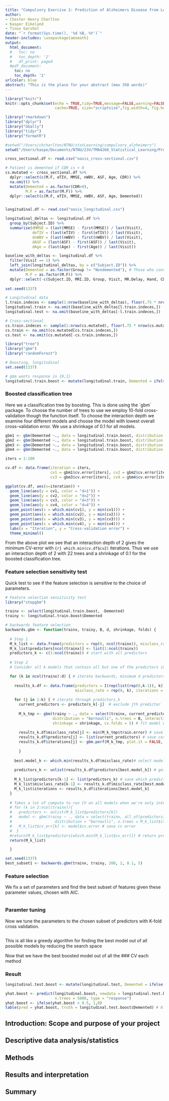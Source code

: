 ```yaml
---
title: "Compulsory Exercise 2: Prediction of Alzheimers Disease from Longitudinal MRI Data"
author:
- Chester Henry Charlton
- Kasper Eikeland
- Tinus Garshol
date: "`r format(Sys.time(), '%d %B, %Y')`"
header-includes: \usepackage{amsmath}
output:
  html_document:
  #   toc: no
  #   toc_depth: '2'
  #   df_print: paged
  #pdf_document:
    toc: no
    toc_depth: '2'
urlcolor: blue
abstract: "This is the place for your abstract (max 350 words)"
---
```

  
```r
library("knitr")
knitr::opts_chunk$set(echo = TRUE,tidy=TRUE,message=FALSE,warning=FALSE,strip.white=TRUE,prompt=FALSE,
                      cache=TRUE, size="scriptsize",fig.width=4, fig.height=3,fig.align = "center")

```

```r
library("rmarkdown")
library("dplyr")
library("GGally")
library("tidyr")
library("formatR")
```

```r
#setwd("/Users/chcharlton/NTNU/statLearning/compulsory_alzheimers")
setwd("/Users/kaspe/Documents/NTNU/23V/TMA4268_Statistical_Learning/Projects/tma4268_alzheimers")
```


<!--  Henry's initial work here -->


<!--  Kasper's initial work here. -->
```r
cross_sectional.df <- read.csv("oasis_cross-sectional.csv")

# Patient is demented if CDR is > 0
cs.mutated <- cross_sectional.df %>%
  dplyr::select(c(M.F, eTIV, MMSE, nWBV, ASF, Age, CDR)) %>%
  na.omit() %>%
  mutate(Demented = as.factor(CDR>0),
         M.F = as.factor(M.F)) %>%
  dplyr::select(c(M.F, eTIV, MMSE, nWBV, ASF, Age, Demented))


longitudinal.df <- read.csv("oasis_longitudinal.csv")

longitudinal_deltas <- longitudinal.df %>% 
  group_by(Subject.ID) %>%
  summarise(dMMSE = (last(MMSE) - first(MMSE)) / last(Visit), 
            deTIV = (last(eTIV) - first(eTIV)) / last(Visit),
            dnWBV = (last(nWBV) - first(nWBV)) / last(Visit),
            dASF = (last(ASF) - first(ASF)) / last(Visit),
            dAge = (last(Age) - first(Age)) / last(Visit))

baseline_with_deltas <- longitudinal.df %>%
  filter(Visit == 1) %>%
  left_join(longitudinal_deltas, by = c("Subject.ID")) %>%
  mutate(Demented = as.factor(Group != "Nondemented"), # Those who converted became demented
         M.F = as.factor(M.F)) %>% 
  dplyr::select(-c(Subject.ID, MRI.ID, Group, Visit, MR.Delay, Hand, CDR, SES)) 
  
set.seed(1337)

# Longitudinal data
l.train.indeces <- sample(1:nrow(baseline_with_deltas), floor(.75 * nrow(baseline_with_deltas)))
longitudinal.train <- na.omit(baseline_with_deltas[l.train.indeces,])
longitudinal.test <- na.omit(baseline_with_deltas[-l.train.indeces,])

# Cross-sectional
cs.train.indeces <- sample(1:nrow(cs.mutated), floor(.75 * nrow(cs.mutated)))
cs.train <- na.omit(cs.mutated[cs.train.indeces,])
cs.test <- na.omit(cs.mutated[-cs.train.indeces,])
```

```r
library("tree")
library("gbm")
library("randomForest")
```


```r
# Boosting, longitudinal
set.seed(1337)

# gbm wants response in {0,1}
longitudinal.train.boost <- mutate(longitudinal.train, Demented = ifelse(Demented == "FALSE", 0,1))
```

### Boosted classification tree

Here we a classification tree by boosting. This is done using the ´gbm´ package. To choose the number of trees to use we employ 10-fold cross-validation though the function itself. To choose the interaction depth we examine four different models and choose the model with lowest overall cross-validation error. We use a shrinkage of 0.1 for all models. 

```r
gbm1 <- gbm(Demented ~., data = longitudinal.train.boost, distribution = "bernoulli" ,n.trees = 5000, interaction.depth = 1, shrinkage = 0.1, cv.folds = 10, n.cores = 6)
gbm2 <- gbm(Demented ~., data = longitudinal.train.boost, distribution = "bernoulli" ,n.trees = 5000, interaction.depth = 2, shrinkage = 0.1, cv.folds = 10, n.cores = 6)
gbm3 <- gbm(Demented ~., data = longitudinal.train.boost, distribution = "bernoulli" ,n.trees = 5000, interaction.depth = 3, shrinkage = 0.1, cv.folds = 10, n.cores = 6)
gbm4 <- gbm(Demented ~., data = longitudinal.train.boost, distribution = "bernoulli" ,n.trees = 5000, interaction.depth = 4, shrinkage = 0.1, cv.folds = 10, n.cores = 6)

iters = 1:100

cv.df <- data.frame(iteration = iters, 
                    cv1 = gbm1$cv.error[iters], cv2 = gbm2$cv.error[iters], 
                    cv3 = gbm3$cv.error[iters], cv4 = gbm4$cv.error[iters])

ggplot(cv.df, aes(x=iteration)) + 
  geom_line(aes(y = cv1, color = "d=1")) + 
  geom_line(aes(y = cv2, color = "d=2")) +
  geom_line(aes(y = cv3, color = "d=3")) +
  geom_line(aes(y = cv4, color = "d=4")) +
  geom_point(aes(x = which.min(cv1), y = min(cv1))) +
  geom_point(aes(x = which.min(cv2), y = min(cv2))) +
  geom_point(aes(x = which.min(cv3), y = min(cv3))) +
  geom_point(aes(x = which.min(cv4), y = min(cv4))) +
  labs(x = "Iteration", y = "Cross-validation error") + 
  theme_minimal()
```

From the above plot we see that an interaction depth of 2 gives the minimum CV-error with `{r} which.min(cv.df$cv2)` iterations. Thus we use an interaction depth of 2 with 22 trees and a shrinkage of 0.1 for the boosted classification tree. 




### Feature selection sensitivity test
Quick test to see if the feature selection is sensitive to the choice of parameters.
```r
# Feature selection sensitivity test
library("stepgbm")

trainx <- select(longitudinal.train.boost, -Demented)
trainy <- longitudinal.train.boost$Demented

# backwards feature selection
backwards.gbm <- function(trainx, trainy, B, d, shrinkage, folds) {
  
  # Step 1
  M_k_list <- data.frame(predictors = rep(0, ncol(trainx)), misclass_rate = rep(0, ncol(trainx)), cv_err = rep(0,ncol(trainx)), iterations = rep(0,ncol(trainx)))
  M_k_list$predictors[ncol(trainx)] <- list(1:ncol(trainx))
  predictors_k <- c(1:ncol(trainx)) # start with all predictors
  
  # Step 2
  # Consider all k models that contain all but one of the predictors in M_k for a total of k-1 predictors

  for (k in ncol(trainx):d) { # iterate backwards, minimum d predictors
  
    results_k.df <- data.frame(predictors = I(rep(list(rep(0,k-1)), k)), 
                               misclass_rate = rep(0, k), iterations = rep(0, k)) # k rows, 3 columns, first column is which predictors
    
    for (j in 1:k) { # iterate through predictors_k
      current_predictors <- predictors_k[-j]  # exclude jth predictor
      
      M_k_tmp <- gbm(trainy ~ ., data = select(trainx, current_predictors),
                     distribution = "bernoulli", n.trees = B, interaction.depth = d, 
                     shrinkage = shrinkage, cv.folds = 5) # fit model with current selection of predictors
      
      results_k.df$misclass_rate[j] <- min(M_k_tmp$train.error) # save training error from gbm object
      results_k.df$predictors[j] <- list(current_predictors) # save corresponding predictors
      results_k.df$iterations[j] <- gbm.perf(M_k_tmp, plot.it = FALSE, method = "cv") # save number of trees
      
      }
    
    best.model_k <- which.min(results_k.df$misclass_rate)# select model with minimum training loss - should we use a different measure?
    
    predictors_k <- unlist(results_k.df$predictors[best.model_k]) # get predictors from model M_k, preferably vector of indeces
    
    M_k_list$predictors[k-1] <- list(predictors_k) # save which predictors give min misclass rate for k predictors
    M_k_list$misclass_rate[k-1] <- results_k.df$misclass_rate[best.model_k]
    M_k_list$iterations <- results_k.df$iterations[best.model_k]
  }
  
  # Takes a lot of compute to run CV on all models when we're only intereseted in the ones we select for each k
  # for (k in 2:ncol(trainx)){ 
  #   predictors <- unlist(M_k_list$predictors[k])
  #   model <- gbm(trainy ~ ., data = select(trainx, all_of(predictors)),
  #                   distribution = "bernoulli", n.trees = M_k_list$iterations[k], interaction.depth = d, shrinkage = shrinkage, cv.folds = folds, n.cores = 2) # refit models
  #   M_k_list$cv_err[k] <- model$cv.error # save cv error
  #  }
  #return(M_k_list$predictors[which.min(M_k_list$cv_err)]) # return predictors of model with lowest cv error
  return(M_k_list)

  } 

set.seed(1337)
best_subset1 <- backwards.gbm(trainx, trainy, 200, 2, 0.1, 5)

```




### Feature selection
We fix a set of parameters and find the best subset of features given these parameter values, chosen with AIC.

```r

```


### Paramter tuning
Now we tune the parameters to the chosen subset of predictors with K-fold cross validation. 

```r

```

This is all like a greedy algorithm for finding the best model out of all possible models by reducing the search space



Now that we have the best boosted model out of all the 
### CV each method

### Result
```r
longitudinal.test.boost <- mutate(longitudinal.test, Demented = ifelse(Demented == "FALSE", 0,1))

yhat.boost <- predict(longitudinal.boost, newdata = longitudinal.test.boost, 
                      n.trees = 5000, type = "response")
yhat.boost <- ifelse(yhat.boost > 0.5, 1,0)
table(pred = yhat.boost, truth = longitudinal.test.boost$Demented) # 0.8648649

```



<!--  Tinus' initial work here. -->



## Introduction: Scope and purpose of your project


## Descriptive data analysis/statistics


## Methods


## Results and interpretation


## Summary
